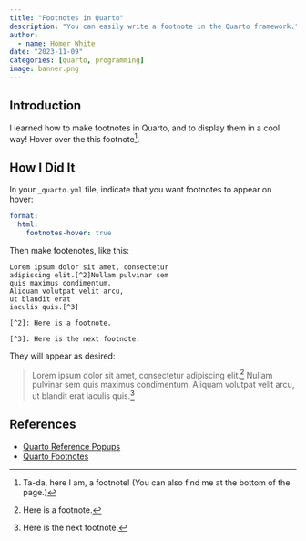 ```yaml
---
title: "Footnotes in Quarto"
description: "You can easily write a footnote in the Quarto framework."
author:
  - name: Homer White
date: "2023-11-09"
categories: [quarto, programming]
image: banner.png
---
```


## Introduction

I learned how to make footnotes in Quarto, and to display them in a cool way! Hover over the this footnote[^1].

[^1]: Ta-da, here I am, a footnote!  (You can also find me at the bottom of the page.)

## How I Did It

In your `_quarto.yml` file, indicate that you want footnotes to appear on hover:

```.yml
format:
  html:
    footnotes-hover: true
```

Then make footenotes, like this:

```
Lorem ipsum dolor sit amet, consectetur 
adipiscing elit.[^2]Nullam pulvinar sem 
quis maximus condimentum. 
Aliquam volutpat velit arcu, 
ut blandit erat 
iaculis quis.[^3]

[^2]: Here is a footnote.

[^3]: Here is the next footnote.
```

They will appear as desired:

>Lorem ipsum dolor sit amet, consectetur adipiscing elit.[^2]
Nullam pulvinar sem quis maximus condimentum. Aliquam volutpat velit arcu, ut blandit erat iaculis quis.[^3]

[^2]: Here is a footnote.

[^3]: Here is the next footnote.

## References

* [Quarto Reference Popups](https://quarto.org/docs/output-formats/html-basics.html#reference-popups)
* [Quarto Footnotes](https://quarto.org/docs/authoring/footnotes-and-citations.html)